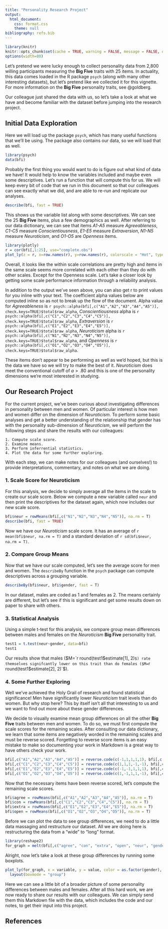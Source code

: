 ```yaml
---
title: "Personality Research Project"
output:
  html_document: 
    css: format.css
    theme: null
bibliography: refs.bib
---
```


```r
library(knitr)
knitr::opts_chunk$set(cache = TRUE, warning = FALSE, message = FALSE, dpi = 300)
options(width=80)
```

Let's pretend we were lucky enough to collect personality data from 2,800 willing participants measuring the **Big Five** traits with 25 items. In actuality, this data comes loaded in the R package `psych` (along with many other interesting datasets), but let's pretend like we collected it for this vignette. For more information on the **Big Five** personality traits, see @goldberg.

Our colleague just shared the data with us, so let's take a look at what we have and become familiar with the dataset before jumping into the research project.

## Initial Data Exploration

Here we will load up the package `psych`, which has many useful functions that we'll be using. The package also contains our data, so we will load that as well.

```r
library(psych)
data(bfi)
```

Probably the first thing you would want to do is figure out what kind of data we have! It would help to know the variables included and maybe even some descriptives. Let's run a function that will compute this for us. We will keep every bit of code that we run in this document so that our colleagues can see exactly what we did, and are able to re-run and replicate our analyses.

```r
describe(bfi, fast = TRUE)
```

This shows us the variable list along with some descriptives. We can see the 25 **Big Five** items, plus a few demographics as well. After referring to our data dictionary, we can see that items *A1-A5* measure *Agreeableness*, *C1-C5* measure *Conscientiousness*, *E1-E5* measure *Extraversion*, *N1-N5* measure *Neuroticism*, and *O1-O5* are *Openness* items.

```r
library(plotly)
r = cor(bfi[,1:25], use="complete.obs")
plot_ly(z = r, x=row.names(r), y=row.names(r), colorscale = "Hot", type = "heatmap")
```

Overall, it looks like the within scale correlations are pretty high and items in the same scale seems more correlated with each other than they do with other scales. Except for the Openness scale. Let's take a closer look by getting some scale performance  information through a reliability analysis.

In addition to the output we've seen above, you can also get r to print values for you inline with your text. The coefficient alpha values below are computed inline so as not to break up the flow of the document. Alpha value for *Agreeableness* is `r psych::alpha(bfi[,c("A1","A2","A3","A4","A5")], check.keys=TRUE)$total$raw_alpha`, *Conscientiousness* alpha is `r psych::alpha(bfi[,c("C1","C2","C3","C4","C5")], check.keys=TRUE)$total$raw_alpha`, *Extraversion* is `r psych::alpha(bfi[,c("E1","E2","E3","E4","E5")], check.keys=TRUE)$total$raw_alpha`, *Neuroticism* alpha is `r psych::alpha(bfi[,c("N1","N2","N3","N4","N5")], check.keys=TRUE)$total$raw_alpha`, and *Openness* is `r psych::alpha(bfi[,c("O1","O2","O3","O4","O5")], check.keys=TRUE)$total$raw_alpha`.

These items don't appear to be performing as well as we'd hoped, but this is the data we have so we will try to make the best of it. *Neuroticism* does meet the conventional cutoff of $a>.80$ and this is one of the personality dimensions we're most interested in studying.

## Our Research Project

For the current project, we've been curious about investigating differences in personality between men and women. Of particular interest is how men and women differ on the dimension of *Neuroticism*. To perform some basic analyses and get a better understanding of the relationship that gender has with the personality sub-dimension of *Neuroticism*, we will perform the following steps and share the results with our colleagues:

    1. Compute scale score.
    2. Examine means.
    3. Perform inferrential statistics.
    4. Plot the data for some further exploring.

With each step, we can make notes for our colleagues (and ourselves!) to provide interpretations, commentary, and notes on what we are doing.

### 1. Scale Score for Neuroticism

For this analysis, we decide to simply average all the items in the scale to create our scale score. Below we compute a new variable called `neur` and then print the descriptives for the dataset again, which now includes our new scale score.

```r
bfi$neur = rowMeans(bfi[,c("N1","N2","N3","N4","N5")], na.rm = T)
describe(bfi, fast = TRUE)
```

Now we have our *Neuroticism* scale score. It has an average of `r mean(bfi$neur, na.rm = T)` and a standard deviation of `r sd(bfi$neur, na.rm = T)`.

### 2. Compare Group Means

Now that we have our scale computed, let's see the average score for men and women. The `describeBy` function in the `psych` package can compute descriptives across a grouping variable.

```r
describeBy(bfi$neur, bfi$gender, fast = T)
```

In our dataset, males are coded as 1 and females as 2. The means certainly are different, but let's see if this is significant and get some results down on paper to share with others.

### 3. Statistical Analysis

Using a simple t-test for this analysis, we compare group mean differences between males and females on the *Neuroticism* **Big Five** personality trait. 

```r
test1 = t.test(neur~gender, data=bfi)
test1
```

Our results show that males ($M=`r round(test1$estimate[1], 2)`$) rate themselves signifcantly lower on this trait than do females ($M=`r round(test1$estimate[2], 2)`$).

### 4. Some Further Exploring

Well we've achieved the Holy Grail of research and found statistical significance! Men have significantly lower *Neuroticism* trait levels than do women. But why stop here? This by itself isn't all that interesting to us and we want to find out more about these gender differences.

We decide to visually examine mean group differences on all the other **Big Five** traits between men and women. To do so, we must first compute the scale scores for the remaining scales. After consulting our data dictionary, we learn that some items are negatively worded in the remaining scales and must be reverse scored. Forgetting to reverse score items is an easy mistake to make so documenting your work in Markdown is a great way to have others check your work.

```r
bfi[,c("A1","A2","A3","A4","A5")] = reverse.code(c(-1,1,1,1,1), bfi[,c("A1","A2","A3","A4","A5")])
bfi[,c("C1","C2","C3","C4","C5")] = reverse.code(c(1,1,1,-1,-1), bfi[,c("C1","C2","C3","C4","C5")])
bfi[,c("E1","E2","E3","E4","E5")] = reverse.code(c(-1,-1,1,1,1), bfi[,c("E1","E2","E3","E4","E5")])
bfi[,c("O1","O2","O3","O4","O5")] = reverse.code(c(1,-1,1,1,-1), bfi[,c("O1","O2","O3","O4","O5")])
```

Now that the necessary items have been reverse scored, let's compute the remaining scale scores.

```r
bfi$agree = rowMeans(bfi[,c("A1","A2","A3","A4","A5")], na.rm = T)
bfi$con = rowMeans(bfi[,c("C1","C2","C3","C4","C5")], na.rm = T)
bfi$extra = rowMeans(bfi[,c("E1","E2","E3","E4","E5")], na.rm = T)
bfi$open = rowMeans(bfi[,c("O1","O2","O3","O4","O5")], na.rm = T)
```

Before we can plot the data to see group differences, we need to do a little data massaging and restructure our dataset. All we are doing here is restructuring the data from a "wide" to "long" format.

```r
library(reshape2)
for_graph = melt(bfi[,c("agree", "con", "extra", "open", "neur", "gender")], id.vars=c("gender"))
```

Alright, now let's take a look at these group differences by running some boxplots.

```r
plot_ly(for_graph, x = variable, y = value, color = as.factor(gender), type = "box") %>%
  layout(boxmode = "group")
```

Here we can see a little bit of a broader picture of some personality differences between males and females. After all this hard work, we are now ready to share our results with our colleagues. We can simply send them this Markdown file with the data, which includes the code and our notes, to get their input into this project.

## References
